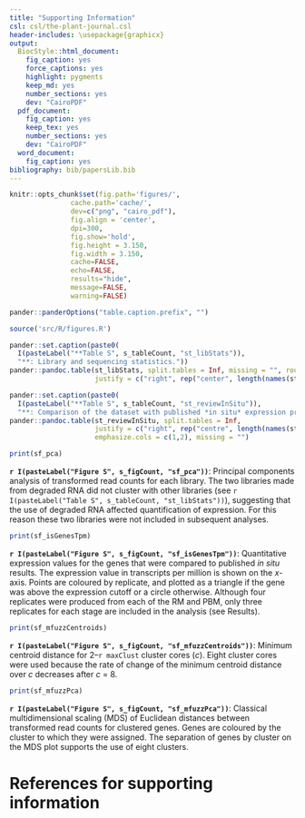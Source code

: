 ```yaml
---
title: "Supporting Information"
csl: csl/the-plant-journal.csl
header-includes: \usepackage{graphicx}
output:
  BiocStyle::html_document:
    fig_caption: yes
    force_captions: yes
    highlight: pygments
    keep_md: yes
    number_sections: yes
    dev: "CairoPDF"
  pdf_document:
    fig_caption: yes
    keep_tex: yes
    number_sections: yes
    dev: "CairoPDF"
  word_document:
    fig_caption: yes
bibliography: bib/papersLib.bib
---
```


```r

knitr::opts_chunk$set(fig.path='figures/',
               cache.path='cache/',
               dev=c("png", "cairo_pdf"),
               fig.align = 'center',
               dpi=300,
               fig.show='hold',
               fig.height = 3.150,
               fig.width = 3.150,
               cache=FALSE,
               echo=FALSE,
               results="hide",
               message=FALSE,
               warning=FALSE)

pander::panderOptions("table.caption.prefix", "")

source('src/R/figures.R')

```

``` r
pander::set.caption(paste0(
  I(pasteLabel("**Table S", s_tableCount, "st_libStats")),
  "**: Library and sequencing statistics."))
pander::pandoc.table(st_libStats, split.tables = Inf, missing = "", round = 1, emphasize.strong.cols = 1,
                     justify = c("right", rep("center", length(names(st_libStats)) - 1)))
```

```r
pander::set.caption(paste0(
  I(pasteLabel("**Table S", s_tableCount, "st_reviewInSitu")),
  "**: Comparison of the dataset with published *in situ* expression profiles. '×' indicates that the gene was detected by both methods, '+' indicates that the gene was detected by *in situ* hybridisation but not by RNA sequencing and '·' indicates that the gene was detected by RNA sequencing but expression was not reported by *in situ*. The last category is not intended to be informative, because it relies on negative or unreported results. A blank cell indicates that the gene was not detected by either method."))
pander::pandoc.table(st_reviewInSitu, split.tables = Inf,
                     justify = c("right", rep("centre", length(names(st_reviewInSitu)) - 2), "left"),
                     emphasize.cols = c(1,2), missing = "")
```

```r
print(sf_pca)
```

**`r I(pasteLabel("Figure S", s_figCount, "sf_pca"))`**: Principal components analysis of transformed read counts for each library. The two libraries made from degraded RNA did not cluster with other libraries (see `r I(pasteLabel("Table S", s_tableCount, "st_libStats"))`), suggesting that the use of degraded RNA affected quantification of expression. For this reason these two libraries were not included in subsequent analyses.

```r
print(sf_isGenesTpm)
```

**`r I(pasteLabel("Figure S", s_figCount, "sf_isGenesTpm"))`**: Quantitative expression values for the genes that were compared to published *in situ* results. The expression value in transcripts per million is shown on the *x*-axis. Points are coloured by replicate, and plotted as a triangle if the gene was above the expression cutoff or a circle otherwise. Although four replicates were produced from each of the RM and PBM, only three replicates for each stage are included in the analysis (see Results). 

```r
print(sf_mfuzzCentroids)
```

**`r I(pasteLabel("Figure S", s_figCount, "sf_mfuzzCentroids"))`**: Minimum centroid distance for 2–`r maxClust` cluster cores (*c*). Eight cluster cores were used because the rate of change of the minimum centroid distance over *c* decreases after *c* = 8.

``` r
print(sf_mfuzzPca)
```

**`r I(pasteLabel("Figure S", s_figCount, "sf_mfuzzPca"))`**: Classical multidimensional scaling (MDS) of Euclidean distances between transformed read counts for clustered genes. Genes are coloured by the cluster to which they were assigned. The separation of genes by cluster on the MDS plot supports the use of eight clusters.

# References for supporting information
